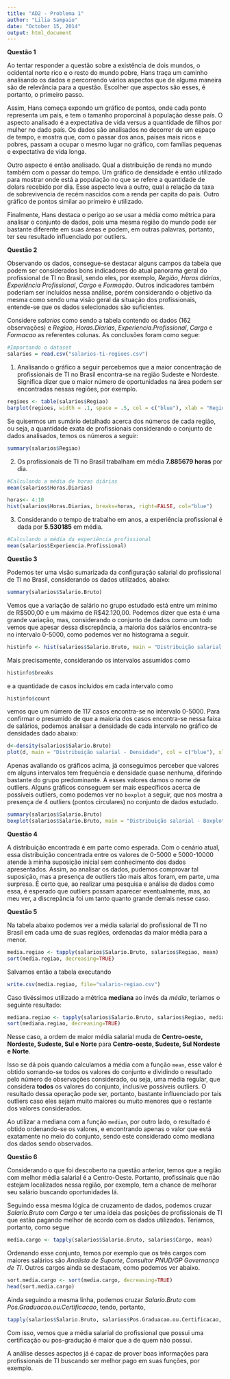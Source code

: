 ```yaml
---
title: "AD2 - Problema 1"
author: "Lilia Sampaio"
date: "October 15, 2014"
output: html_document
---
```


**Questão 1**

Ao tentar responder a questão sobre a existência de dois mundos, o ocidental norte rico e o resto do mundo pobre, Hans traça um caminho analisando os dados e percorrendo vários aspectos que de alguma maneira são de relevância para a questão. Escolher que aspectos são esses, é portanto, o primeiro passo. 

Assim, Hans começa expondo um gráfico de pontos, onde cada ponto representa um país, e tem o tamanho proporcinal à população desse país. O aspecto analisado é a expectativa de vida versus a quantidade de filhos por mulher no dado país. Os dados são analisados no decorrer de um espaço de tempo, e mostra que, com o passar dos anos, países mais ricos e pobres, passam a ocupar o mesmo lugar no gráfico, com famílias pequenas e expectativa de vida longa.

Outro aspecto é então analisado. Qual a distribuição de renda no mundo também com o passar do tempo. Um gráfico de densidade é então utilizado para mostrar onde está a população no que se refere a quantidade de dolars recebido por dia. Esse aspecto leva a outro, qual a relação da taxa de sobrevivencia de recém nascidos com a renda per capita do país. Outro gráfico de pontos similar ao primeiro é utilizado.

Finalmente, Hans destaca o perigo ao se usar a média como métrica para analisar o conjunto de dados, pois uma mesma região do mundo pode ser bastante diferente em suas áreas e podem, em outras palavras, portanto, ter seu resultado influenciado por outliers.

**Questão 2**

Observando os dados, consegue-se destacar alguns campos da tabela que podem ser considerados bons indicadores do atual panorama geral do profissional de TI no Brasil, sendo eles, por exemplo, *Região*, *Horas diárias*, *Experiência Profissional*, *Cargo* e *Formação*. Outros indicadores também poderiam ser incluídos nessa análise, porém considerando o objetivo da mesma como sendo uma visão geral da situação dos profissionais, entende-se que os dados selecionados são suficientes.

Considere *salarios* como sendo a tabela contendo os dados (162 observações) e *Regiao*, *Horas.Diarias*, *Experiencia.Profissional*, *Cargo* e *Formacao* as referentes colunas. As conclusões foram como segue:

```r
#Importando o dataset
salarios = read.csv("salarios-ti-regioes.csv")
```

1. Analisando o gráfico a seguir percebemos que a maior concentração de profissionais de TI no Brasil encontra-se na região Sudeste e Nordeste. Significa dizer que o maior número de oportunidades na área podem ser encontradas nessas regiões, por exemplo.

```r
regioes <- table(salarios$Regiao)
barplot(regioes, width = .1, space = .5, col = c("blue"), xlab = "Regioes")
```

Se quisermos um sumário detalhado acerca dos números de cada região, ou seja, a quantidade exata de profissionais considerando o conjunto de dados analisados, temos os números a seguir:

```r
summary(salarios$Regiao)
```

2. Os profissionais de TI no Brasil trabalham em média **7.885679 horas** por dia. 

```r
#Calculando a média de horas diárias
mean(salarios$Horas.Diarias)

horas<- 4:10 
hist(salarios$Horas.Diarias, breaks=horas, right=FALSE, col="blue")
```

3. Considerando o tempo de trabalho em anos, a experiência profissional é dada por **5.530185** em média. 

```r
#Calculando a média da experiência profissional
mean(salarios$Experiencia.Profissional)
```

**Questão 3**

Podemos ter uma visão sumarizada da configuração salarial do profissional de TI no Brasil, considerando os dados utilizados, abaixo:

```r
summary(salarios$Salario.Bruto)
```

Vemos que a variação de salário no grupo estudado está entre um mínimo de R$500,00 e um máximo de R$42.120,00. Podemos dizer que esta é uma grande variação, mas, considerando o conjunto de dados como um todo vemos que apesar dessa discrepância, a maioria dos salários encontra-se no intervalo 0-5000, como podemos ver no histograma a seguir.

```r
histinfo <- hist(salarios$Salario.Bruto, main = "Distribuição salarial - Frequencia", col = c("blue"), xlab = "Salario Bruto")
```

Mais precisamente, considerando os intervalos assumidos como

```r
histinfo$breaks
```

e a quantidade de casos incluidos em cada intervalo como

```r
histinfo$count
```

vemos que um número de 117 casos encontra-se no intervalo 0-5000. Para confirmar o presumido de que a maioria dos casos encontra-se nessa faixa de salários, podemos analisar a densidade de cada intervalo no gráfico de densidades dado abaixo:

```r
d<-density(salarios$Salario.Bruto)
plot(d, main = "Distribuição salarial - Densidade", col = c("blue"), xlab = "Salario Bruto")
```

Apenas avaliando os gráficos acima, já conseguimos perceber que valores em alguns intervalos tem frequência e densidade quase nenhuma, diferindo bastante do grupo predominante. A esses valores damos o nome de outliers. Alguns gráficos conseguem ser mais específicos acerca de possíveis outliers, como podemos ver no `boxplot` a seguir, que nos mostra a presença de 4 outliers (pontos circulares) no conjunto de dados estudado.

```r
summary(salarios$Salario.Bruto)
boxplot(salarios$Salario.Bruto, main = "Distribuição salarial - Boxplot e outliers", ylab = "Salario Bruto")
```
 
**Questão 4**

A distribuição encontrada é em parte como esperada. Com o cenário atual, essa distribuição concentrada entre os valores de 0-5000 e 5000-10000 atende à minha suposição inicial sem conhecimento dos dados apresentados. Assim, ao analisar os dados, pudemos comprovar tal suposição, mas a presença de outliers tão mais altos foram, em parte, uma surpresa. É certo que, ao realizar uma pesquisa e análise de dados como essa, é esperado que outliers possam aparecer eventualmente, mas, ao meu ver, a discrepância foi um tanto quanto grande demais nesse caso.

**Questão 5**

Na tabela abaixo podemos ver a média salarial do profissional de TI no Brasil em cada uma de suas regiões, ordenadas da maior média para a menor.

```r
media.regiao <- tapply(salarios$Salario.Bruto, salarios$Regiao, mean)
sort(media.regiao, decreasing=TRUE)
```

Salvamos então a tabela executando

```r
write.csv(media.regiao, file="salario-regiao.csv")
```

Caso tivéssimos utilizado a métrica **mediana** ao invés da *média*, teríamos o seguinte resultado:

```r
mediana.regiao <- tapply(salarios$Salario.Bruto, salarios$Regiao, median)
sort(mediana.regiao, decreasing=TRUE)
```

Nesse caso, a ordem de maior média salarial muda de **Centro-oeste, Nordeste, Sudeste, Sul e Norte** para **Centro-oeste, Sudeste, Sul     Nordeste e Norte**. 

Isso se dá pois quando calculamos a média com a função `mean`, esse valor é obtido somando-se todos os valores do conjunto e dividindo o resultado pelo número de observações considerado, ou seja, uma média regular, que considera **todos** os valores do conjunto, inclusive possiveis outliers. O resultado dessa operação pode ser, portanto, bastante influenciado por tais outliers caso eles sejam muito maiores ou muito menores que o restante dos valores considerados. 

Ao utilizar a mediana com a função `median`, por outro lado, o resultado é obtido ordenando-se os valores, e encontrando apenas o valor que está exatamente no meio do conjunto, sendo este considerado como mediana dos dados sendo observados. 

**Questão 6**

Considerando o que foi descoberto na questão anterior, temos que a região com melhor média salarial é a Centro-Oeste. Portanto, profissinais que não estejam localizados nessa região, por exemplo, tem a chance de melhorar seu salário buscando oportunidades lá.

Seguindo essa mesma lógica de cruzamento de dados, podemos cruzar *Salario.Bruto* com *Cargo* e ter uma ideia das posições de profissionais de TI que estão pagando melhor de acordo com os dados utilizados. Teríamos, portanto, como segue

```r
media.cargo <- tapply(salarios$Salario.Bruto, salarios$Cargo, mean)
```

Ordenando esse conjunto, temos por exemplo que os três cargos com maiores salários são *Analista de Suporte*, *Consultor PNUD/GP*  *Governança de TI*. Outros cargos ainda se destacam, como podemos ver abaixo. 

```r
sort.media.cargo <- sort(media.cargo, decreasing=TRUE)
head(sort.media.cargo)
```

Ainda seguindo a mesma linha, podemos cruzar *Salario.Bruto* com *Pos.Graduacao.ou.Certificacao*, tendo, portanto,

```r
tapply(salarios$Salario.Bruto, salarios$Pos.Graduacao.ou.Certificacao, mean)
```

Com isso, vemos que a média salarial do profissional que possui uma certificação ou pos-gradução é maior que a de quem não possui. 

A análise desses aspectos já é capaz de prover boas informações para profissionais de TI buscando ser melhor pago em suas funções, por exemplo.